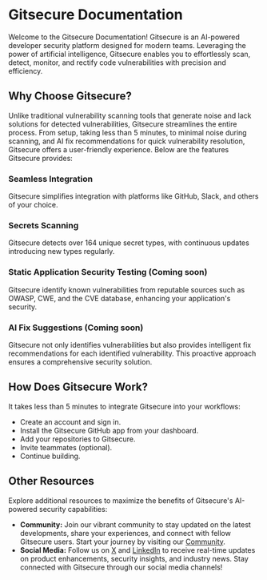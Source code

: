 # Gitsecure Documentation

Welcome to the Gitsecure Documentation! Gitsecure is an AI-powered developer security platform designed for modern teams. Leveraging the power of artificial intelligence, Gitsecure enables you to effortlessly scan, detect, monitor, and rectify code vulnerabilities with precision and efficiency.

## Why Choose Gitsecure?

Unlike traditional vulnerability scanning tools that generate noise and lack solutions for detected vulnerabilities, Gitsecure streamlines the entire process. From setup, taking less than 5 minutes, to minimal noise during scanning, and AI fix recommendations for quick vulnerability resolution, Gitsecure offers a user-friendly experience. Below are the features Gitsecure provides:

### Seamless Integration

Gitsecure simplifies integration with platforms like GitHub, Slack, and others of your choice.

### Secrets Scanning

Gitsecure detects over 164 unique secret types, with continuous updates introducing new types regularly.

### Static Application Security Testing (Coming soon)

Gitsecure identify known vulnerabilities from reputable sources such as OWASP, CWE, and the CVE database, enhancing your application's security.

### AI Fix Suggestions (Coming soon)

Gitsecure not only identifies vulnerabilities but also provides intelligent fix recommendations for each identified vulnerability. This proactive approach ensures a comprehensive security solution.

## How Does Gitsecure Work?

It takes less than 5 minutes to integrate Gitsecure into your workflows:

- Create an account and sign in.
- Install the Gitsecure GitHub app from your dashboard.
- Add your repositories to Gitsecure.
- Invite teammates (optional).
- Continue building.

## Other Resources

Explore additional resources to maximize the benefits of Gitsecure's AI-powered security capabilities:

- **Community:** Join our vibrant community to stay updated on the latest developments, share your experiences, and connect with fellow Gitsecure users. Start your journey by visiting our [Community](https://discord.gg/u5tkbCnP3G).
- **Social Media:** Follow us on [X](https://X.com/gitsecure) and [LinkedIn](https://www.linkedin.com/company/gitsecure) to receive real-time updates on product enhancements, security insights, and industry news. Stay connected with Gitsecure through our social media channels!
